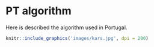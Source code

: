 # PT algorithm {#pt}

Here is described the algorithm used in Portugal.

```r
knitr::include_graphics('images/kars.jpg', dpi = 200)
```

